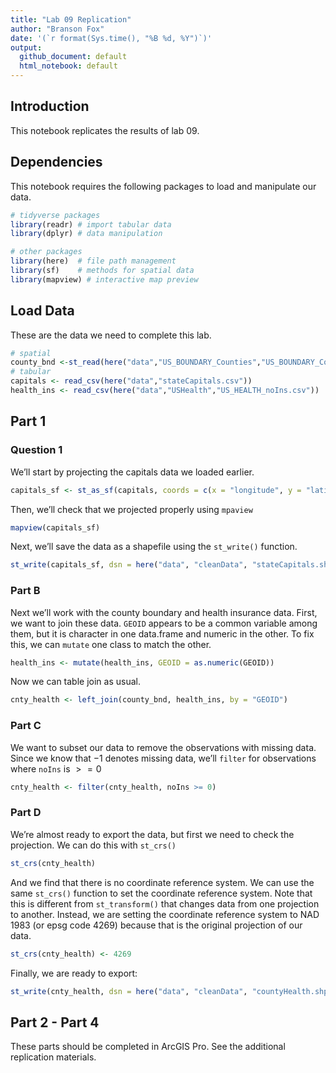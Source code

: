 ```yaml
---
title: "Lab 09 Replication"
author: "Branson Fox"
date: '(`r format(Sys.time(), "%B %d, %Y")`)'
output: 
  github_document: default
  html_notebook: default 
---
```


## Introduction
This notebook replicates the results of lab 09.

## Dependencies
This notebook requires the following packages to load and manipulate our data.

```r
# tidyverse packages
library(readr) # import tabular data
library(dplyr) # data manipulation

# other packages
library(here)  # file path management
library(sf)    # methods for spatial data
library(mapview) # interactive map preview
```
## Load Data
These are the data we need to complete this lab.
```r
# spatial 
county_bnd <-st_read(here("data","US_BOUNDARY_Counties","US_BOUNDARY_Counties.shp"), stringsAsFactors = FALSE)
# tabular
capitals <- read_csv(here("data","stateCapitals.csv"))
health_ins <- read_csv(here("data","USHealth","US_HEALTH_noIns.csv"))
```

## Part 1
### Question 1
We'll start by projecting the capitals data we loaded earlier.
```r
capitals_sf <- st_as_sf(capitals, coords = c(x = "longitude", y = "latitude"), crs = 4269)
```

Then, we'll check that we projected properly using `mpaview`
```r
mapview(capitals_sf)
```

Next, we'll save the data as a shapefile using the `st_write()` function.

```r
st_write(capitals_sf, dsn = here("data", "cleanData", "stateCapitals.shp"), delete_dsn = TRUE)
```

### Part B
Next we'll work with the county boundary and health insurance data. First, we want to join these data. `GEOID` appears to be a common variable among them, but it is character in one data.frame and numeric in the other. To fix this, we can `mutate` one class to match the other.
```r
health_ins <- mutate(health_ins, GEOID = as.numeric(GEOID))
```

Now we can table join as usual.
```r
cnty_health <- left_join(county_bnd, health_ins, by = "GEOID")
```

### Part C
We want to subset our data to remove the observations with missing data. Since we know that $-1$ denotes missing data, we'll `filter` for observations where `noIns` is $>=0$
```r
cnty_health <- filter(cnty_health, noIns >= 0)
```

### Part D
We're almost ready to export the data, but first we need to check the projection. We can do this with `st_crs()`
```r
st_crs(cnty_health)
```
And we find that there is no coordinate reference system. We can use the same `st_crs()` function to set the coordinate reference system. Note that this is different from `st_transform()` that changes data from one projection to another. Instead, we are setting the coordinate reference system to NAD 1983 (or epsg code 4269) because that is the original projection of our data.

```r
st_crs(cnty_health) <- 4269
```

Finally, we are ready to export:
```r
st_write(cnty_health, dsn = here("data", "cleanData", "countyHealth.shp"), delete_dsn = TRUE)
```


## Part 2 - Part 4
These parts should be completed in ArcGIS Pro. See the additional replication materials.
